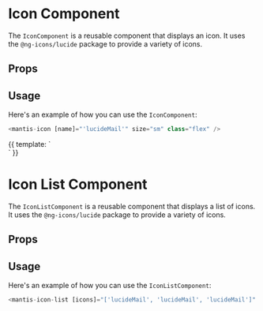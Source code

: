 
<Meta title="Atoms/Primitives/Icon Docs" component={IconComponent} />

# Icon Component

The `IconComponent` is a reusable component that displays an icon. It uses the `@ng-icons/lucide` package to provide a variety of icons.

## Props

<ArgsTable of={IconComponent} />

## Usage

Here's an example of how you can use the `IconComponent`:

```typescript
<mantis-icon [name]="'lucideMail'" size="sm" class="flex" />
```

<Canvas>
  <Story name="Multiple Icons">
    {{
      template: `
        <div style="display: flex; gap: 1em;">
          <mantis-icon [name]="'lucideMail'" size="sm" class="flex" />
          <mantis-icon [name]="'lucideUser2'" size="sm" class="flex" />
          <mantis-icon [name]="'lucideActivity'" size="sm" class="flex" />
          <mantis-icon [name]="'lucideTruck'" size="sm" class="flex" />
          <mantis-icon [name]="'lucideTrain'" size="sm" class="flex" />
        </div>
      `
    }}
  </Story>
</Canvas>

# Icon List Component

The `IconListComponent` is a reusable component that displays a list of icons. It uses the `@ng-icons/lucide` package to provide a variety of icons.

## Props

## Usage

Here's an example of how you can use the `IconListComponent`:

```typescript
<mantis-icon-list [icons]="['lucideMail', 'lucideMail', 'lucideMail']" size="sm" class="flex" />
```


